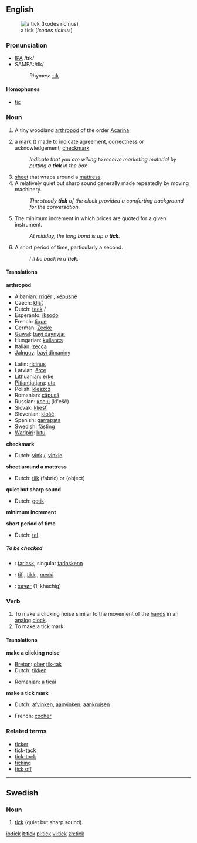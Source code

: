 {{wikipedia|Tick (disambiguation)|tick}}
==English==
[[Image:Tick_2_%28aka%29.jpg|thumb|right|a tick (''Ixodes ricinus'')]]
===Pronunciation===
*[[w:IPA|IPA]] /tɪk/
*SAMPA:/tIk/
*:Rhymes: [[Rhymes:English:-ɪk|-ɪk]]

====Homophones====
*[[tic]]

===Noun===
{{en-noun}}

# {{cattag|fauna}} A tiny woodland [[arthropod]] of the order [[Acarina]].
# {{UK}} a [[mark]] ({{unicode|✓}}) made to indicate agreement, correctness or acknowledgement; [[checkmark]]
#:''Indicate that you are willing to receive marketing material by putting a '''tick''' in the box''
# [[sheet]] that wraps around a [[mattress]].
# A relatively quiet but sharp sound generally made repeatedly by moving machinery.
#: ''The steady '''tick''' of the clock provided a comforting background for the conversation.''
# {{trading}} The minimum increment in which prices are quoted for a given instrument.
#: ''At midday, the long bond is up a '''tick'''.''
# {{colloquial}} A short period of time, particularly a second.
#: ''I'll be back in a '''tick'''.''

====Translations====
'''arthropod'''
{{top}}
*Albanian: [[rriqër]] {{m}}, [[këpushë]] {{f}}
*Czech: [[klíšť]] {{m}}
*Dutch: [[teek]] {{f}}/{{m}}
*Esperanto: [[iksodo]]
*French: [[tique]] {{f}}
*German: [[Zecke]] {{f}}
*[[Guwal]]: [[bayi daynyjar]]
*Hungarian: [[kullancs]]
*Italian: [[zecca]] {{f}}
*[[Jalnguy]]: [[bayi dimaniny]]
{{mid}}
*Latin: [[ricinus]] {{m}}
*Latvian: [[ērce]] {{m}}
*Lithuanian: [[erkė]] {{m}}
*[[Pitjantjatjara]]: [[uta]]
*Polish: [[kleszcz]] {{m}}
*Romanian: [[căpuşă]] {{f}}
*Russian: [[клещ]] (kl'ešč) {{m}}
*Slovak: [[kliešť]] {{m}}
*Slovenian: [[klošč]] {{m}}
*Spanish: [[garrapata]] {{f}}
*Swedish: [[fästing]] {{c}}
*[[Warlpiri]]: [[lutu]]
{{bottom}}

'''checkmark'''
{{top}}
*Dutch: [[vink]] {{f}}/{{m}}, [[vinkje]] {{n}}
{{mid}}
{{bottom}}

'''sheet around a mattress'''
{{top}}
*Dutch: [[tijk]] {{n}} (fabric) or {{m}} (object)
{{mid}}
{{bottom}}

'''quiet but sharp sound'''
{{top}}
*Dutch: [[getik]] {{n}}
{{mid}}
{{bottom}}

'''minimum increment'''
{{top}}
{{mid}}
{{bottom}}

'''short period of time'''
{{top}}
*Dutch: [[tel]] {{m}}
{{mid}}
{{bottom}}

=====To be checked=====
{{checktrans}}
*{{ttbc|Breton}}: [[tarlask]], singular [[tarlaskenn]] {{f}}
*{{ttbc|Icelandic}}: [[tif]] {{n}}, [[tikk]] {{n}}, [[merki]] {{n}}
*{{ttbc|Mongolian}}: [[хачиг]] (1, khachig)

===Verb===
{{en-verb}}

# To make a clicking noise similar to the movement of the [[hand]]s in an [[analog]] [[clock]].
# To make a tick mark.

====Translations====
'''make a clicking noise'''
{{top}}
*[[Breton]]: [[ober]] [[tik-tak]]
*Dutch: [[tikken]]
{{mid}}
*Romanian: [[a ticăi]]
{{bottom}}

'''make a tick mark'''
{{top}}
*Dutch: [[afvinken]], [[aanvinken]], [[aankruisen]]
{{mid}}
*French: [[cocher]]
{{bottom}}

===Related terms===
*[[ticker]]
*[[tick-tack]]
*[[tick-tock]]
*[[ticking]]
*[[tick off]]

----

==Swedish==

===Noun===
{{sv-noun-irreg-n}}

#[[tick#English|tick]] (quiet but sharp sound).

[[io:tick]]
[[it:tick]]
[[pl:tick]]
[[vi:tick]]
[[zh:tick]]